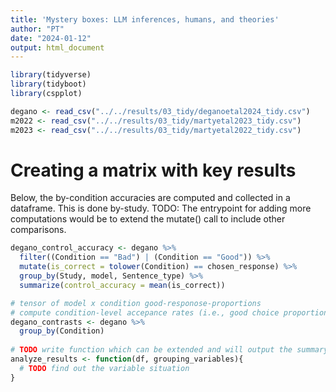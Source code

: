 ```yaml
---
title: 'Mystery boxes: LLM inferences, humans, and theories'
author: "PT"
date: "2024-01-12"
output: html_document
---
```


```r
library(tidyverse)
library(tidyboot)
library(cspplot)
```

```r
degano <- read_csv("../../results/03_tidy/deganoetal2024_tidy.csv")
m2022 <- read_csv("../../results/03_tidy/martyetal2023_tidy.csv")
m2023 <- read_csv("../../results/03_tidy/martyetal2022_tidy.csv")
```

# Creating a matrix with key results


Below, the by-condition accuracies are computed and collected in a dataframe. This is done by-study.
TODO: The entrypoint for adding more computations would be to extend the mutate() call to include other comparisons.

```r
degano_control_accuracy <- degano %>%
  filter((Condition == "Bad") | (Condition == "Good")) %>%
  mutate(is_correct = tolower(Condition) == chosen_response) %>%
  group_by(Study, model, Sentence_type) %>%
  summarize(control_accuracy = mean(is_correct))

# tensor of model x condition good-responose-proportions
# compute condition-level accepance rates (i.e., good choice proportion)
degano_contrasts <- degano %>%
  group_by(Condition) 
  
# TODO write function which can be extended and will output the summary tibble
analyze_results <- function(df, grouping_variables){
  # TODO find out the variable situation
}
```
